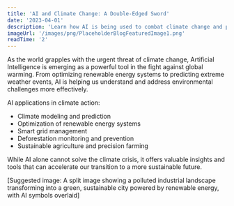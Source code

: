 ```yaml
---
title: 'AI and Climate Change: A Double-Edged Sword'
date: '2023-04-01'
description: 'Learn how AI is being used to combat climate change and promote sustainability.'
imageUrl: '/images/png/PlaceholderBlogFeaturedImage1.png'
readTime: '2'
---
```


As the world grapples with the urgent threat of climate change, Artificial Intelligence is emerging as a powerful tool in the fight against global warming. From optimizing renewable energy systems to predicting extreme weather events, AI is helping us understand and address environmental challenges more effectively.

AI applications in climate action:

- Climate modeling and prediction
- Optimization of renewable energy systems
- Smart grid management
- Deforestation monitoring and prevention
- Sustainable agriculture and precision farming

While AI alone cannot solve the climate crisis, it offers valuable insights and tools that can accelerate our transition to a more sustainable future.

[Suggested image: A split image showing a polluted industrial landscape transforming into a green, sustainable city powered by renewable energy, with AI symbols overlaid]
